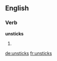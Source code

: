 ==English==

===Verb===
'''unsticks'''

# {{en-third-person singular of|unstick}}

[[de:unsticks]]
[[fr:unsticks]]